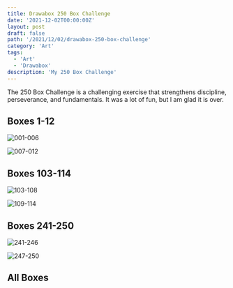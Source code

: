 ```yaml
---
title: Drawabox 250 Box Challenge
date: '2021-12-02T00:00:00Z'
layout: post
draft: false
path: '/2021/12/02/drawabox-250-box-challenge'
category: 'Art'
tags:
  - 'Art'
  - 'Drawabox'
description: 'My 250 Box Challenge'
---
```


The 250 Box Challenge is a challenging exercise that strengthens discipline,
perseverance, and fundamentals. It was a lot of fun, but I am glad it is over.

<TableOfContents tableOfContents={props.post.tableOfContents} />

## Boxes 1-12

![001-006](/drawabox/challenge/250box/001-006.jpg)

![007-012](/drawabox/challenge/250box/007-012.jpg)

## Boxes 103-114

![103-108](/drawabox/challenge/250box/103-108.jpg)

![109-114](/drawabox/challenge/250box/109-114.jpg)

## Boxes 241-250

![241-246](/drawabox/challenge/250box/241-246.jpg)

![247-250](/drawabox/challenge/250box/247-250.jpg)

## All Boxes

<TwoHundredFiftyChallengeLinks num={250} prefix="/drawabox/challenge/250box/" />
